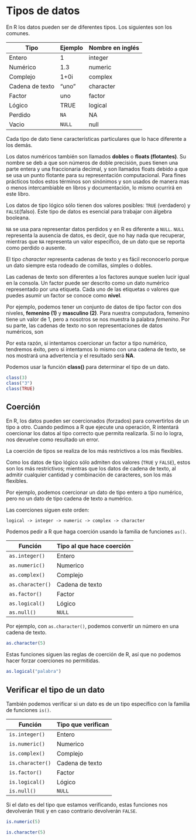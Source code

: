 # Tipos de datos
En R los datos pueden ser de diferentes tipos. Los siguientes son los comunes.

Tipo            | Ejemplo | Nombre en inglés
-----           | -----   |----
Entero          | 1       | integer
Numérico        | 1.3     | numeric
Complejo        | 1+0i    | complex 
Cadena de texto | "uno"   | character
Factor          | uno     | factor
Lógico          | TRUE    | logical
Perdido         | `NA`    | NA
Vacio           | `NULL`  | null

Cada tipo de dato tiene características particulares que lo hace diferente a los demás.

Los datos numéricos también son llamados **dobles** o **floats (flotantes)**. Su nombre se deb a que son números de doble precisión, pues tienen una parte entera y una fraccionaria decimal, y son llamados floats debido a que se usa un punto flotante para su representación computacional. Para fines prácticos todos estos términos son sinónimos y son usados de manera mas o menos intercambiable en libros y documentación, lo mismo ocurrirá en este libro.

Los datos de tipo lógico sólo tienen dos valores posibles: `TRUE` (verdadero) y `FALSE`(falso). Este tipo de datos es esencial para trabajar con álgebra booleana.

`NA` se usa para representar datos perdidos y en R es diferente a `NULL`. `NULL` representa la ausencia de datos, es decir, que no hay nada que recuperar, mientras que `NA` representa un valor específico, de un dato que se reporta como perdido o ausente.

El tipo *character* representa cadenas de texto y es fácil reconocerlo porque un dato siempre esta rodeado de comillas, simples o dobles.

Las cadenas de texto son diferentes a los factores aunque suelen lucir igual en la consola. Un factor puede ser descrito como un dato numérico representado por una etiqueta. Cada uno de las etiquetas o valores que puedes asumir un factor se conoce como **nivel**.

Por ejemplo, podemos tener un conjunto de datos de tipo factor con dos niveles, **femenino (1)** y **masculino (2)**. Para nuestra computadora, femenino tiene un valor de 1, pero a nosotros se nos muestra la palabra *femenino*. Por su parte, las cadenas de texto no son representaciones de datos numéricos, son 

Por esta razón, si intentamos coercionar un factor a tipo numérico, tendremos éxito, pero si intentamos lo mismo con una cadena de texto, se nos mostrará una advertencia y el resultado será **NA**.

Podemos usar la función **class()** para determinar el tipo de un dato.
```r
class(3)
class("3")
class(TRUE)
```

## Coerción
En R, los datos pueden ser coercionados (forzados) para convertirlos de un tipo a otro. Cuando pedimos a R que ejecute una operación, R intentará coercionar los datos al tipo correcto que permita realizarla. Si no lo logra, nos devuelve como resultado un error.

La coerción de tipos se realiza de los más restrictivos a los más flexibles.

Como los datos de tipo lógico sólo admiten dos valores (`TRUE` y `FALSE`), estos son los más restrictivos; mientras que los datos de cadena de texto, al admitir cualquier cantidad y combinación de caracteres, son los más flexibles.

Por ejemplo, podemos coercionar un dato de tipo entero a tipo numérico, pero no un dato de tipo cadena de texto a numérico.

Las coerciones siguen este orden:

`logical -> integer -> numeric -> complex -> character`

Podemos pedir a R que haga coerción usando la familia de funciones `as()`.

Función           | Tipo al que hace coerción
-----             | -----
`as.integer()`    | Entero
`as.numeric()`    | Numerico
`as.complex()`    | Complejo
`as.character()`  | Cadena de texto
`as.factor()`     | Factor
`as.logical()`    | Lógico
`as.null()`       | `NULL`

Por ejemplo, con `as.character()`, podemos convertir un número en una cadena de texto.
```r
as.character(5)
```

Estas funciones siguen las reglas de coerción de R, así que no podemos hacer forzar coerciones no permitidas.
```r
as.logical("palabra")
```

## Verificar el tipo de un dato
También podemos verificar si un dato es de un tipo específico con la familia de funciones `is()`. 

Función           | Tipo que verifican
-----             | -----
`is.integer()`    | Entero
`is.numeric()`    | Numerico
`is.complex()`    | Complejo
`is.character()`  | Cadena de texto
`is.factor()`     | Factor
`is.logical()`    | Lógico
`is.null()`       | `NULL`

Si el dato es del tipo que estamos verificando, estas funciones nos devolverán `TRUE` y en caso contrario devolverán `FALSE`.
```r
is.numeric(5)

is.character(5)
```
